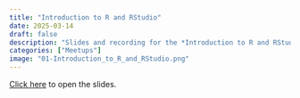 ```yaml
---
title: "Introduction to R and RStudio"
date: 2025-03-14
draft: false
description: "Slides and recording for the *Introduction to R and RStudio* meetup."
categories: ["Meetups"]
image: "01-Introduction_to_R_and_RStudio.png"
---
```



[Click here](/slides/00-Intro_to_Course.html#1) to open the slides.





